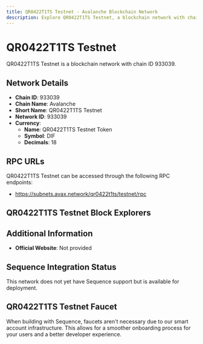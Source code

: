 ```yaml
--- 
title: QR0422T1TS Testnet - Avalanche Blockchain Network
description: Explore QR0422T1TS Testnet, a blockchain network with chain ID 933039. Learn about its native currency, QR0422T1TS Testnet Token, and how to interact with the network.
---
```


# QR0422T1TS Testnet

QR0422T1TS Testnet is a blockchain network with chain ID 933039.

## Network Details

- **Chain ID**: 933039
- **Chain Name**: Avalanche
- **Short Name**: QR0422T1TS Testnet
- **Network ID**: 933039
- **Currency**: 
  - **Name**: QR0422T1TS Testnet Token
  - **Symbol**: DIF
  - **Decimals**: 18

## RPC URLs

QR0422T1TS Testnet can be accessed through the following RPC endpoints:

- https://subnets.avax.network/qr0422t1ts/testnet/rpc

## QR0422T1TS Testnet Block Explorers



## Additional Information

- **Official Website**: Not provided

## Sequence Integration Status

This network does not yet have Sequence support but is available for deployment.

## QR0422T1TS Testnet Faucet

When building with Sequence, faucets aren't necessary due to our smart account infrastructure. This allows for a smoother onboarding process for your users and a better developer experience.
